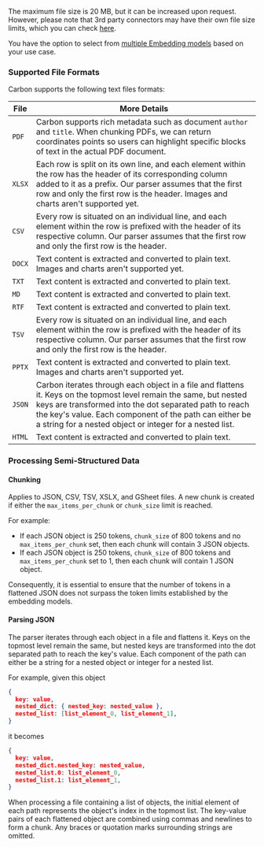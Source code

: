 <Info>The maximum file size is 20 MB, but it can be increased upon request. However, please note that 3rd party connectors may have their own file size limits, which you can check [here](/connectors).</Info>

You have the option to select from [multiple Embedding models](/learn/models/models#supported-models) based on your use case.

### Supported File Formats

Carbon supports the following text files formats:

| File | More Details                           |
| -------- | ------------------------------------- |
| `PDF`     | Carbon supports rich metadata such as document `author` and `title`. When chunking PDFs, we can return coordinates points so users can highlight specific blocks of text in the actual PDF document. |
| `XLSX`     | Each row is split on its own line, and each element within the row has the header of its corresponding column added to it as a prefix. Our parser assumes that the first row and only the first row is the header. Images and charts aren't supported yet.                        |
| `CSV`   | Every row is situated on an individual line, and each element within the row is prefixed with the header of its respective column. Our parser assumes that the first row and only the first row is the header. |
| `DOCX`     | Text content is extracted and converted to plain text.  Images and charts aren't supported yet.                      |
| `TXT`     | Text content is extracted and converted to plain text.                          |
| `MD`     | Text content is extracted and converted to plain text.                      |
| `RTF`   | Text content is extracted and converted to plain text. |
| `TSV`     | Every row is situated on an individual line, and each element within the row is prefixed with the header of its respective column. Our parser assumes that the first row and only the first row is the header. |
| `PPTX`     | Text content is extracted and converted to plain text. Images and charts aren't supported yet.                          |
| `JSON`   |  Carbon iterates through each object in a file and flattens it. Keys on the topmost level remain the same, but nested keys are transformed into the dot separated path to reach the key's value. Each component of the path can either be a string for a nested object or integer for a nested list. |
| `HTML`   |  Text content is extracted and converted to plain text.


### Processing Semi-Structured Data

#### Chunking
<Note>Applies to JSON, CSV, TSV, XSLX, and GSheet files.</Note>
A new chunk is created if either the `max_items_per_chunk` or `chunk_size` limit is reached. 

For example:
- If each JSON object is 250 tokens, `chunk_size` of 800 tokens and no `max_items_per_chunk` set, then each chunk will contain 3 JSON objects.
- If each JSON object is 250 tokens, `chunk_size` of 800 tokens and `max_items_per_chunk` set to 1, then each chunk will contain 1 JSON object.

Consequently, it is essential to ensure that the number of tokens in a flattened JSON does not surpass the token limits established by the embedding models.

#### Parsing JSON
The parser iterates through each object in a file and flattens it. Keys on the topmost level remain the same, but nested keys are transformed into the dot separated path to reach the key's value. Each component of the path can either be a string for a nested object or integer for a nested list. 

For example, given this object
```json
{
  key: value,
  nested_dict: { nested_key: nested_value },
  nested_list: [list_element_0, list_element_1],
}
```
it becomes
```json
{
  key: value,
  nested_dict.nested_key: nested_value,
  nested_list.0: list_element_0,
  nested_list.1: list_element_1,
}
```
When processing a file containing a list of objects, the initial element of each path represents the object's index in the topmost list. The key-value pairs of each flattened object are combined using commas and newlines to form a chunk. Any braces or quotation marks surrounding strings are omitted. 
